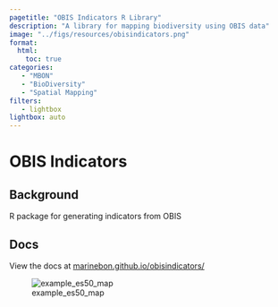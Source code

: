 ```yaml
---
pagetitle: "OBIS Indicators R Library"
description: "A library for mapping biodiversity using OBIS data"
image: "../figs/resources/obisindicators.png"
format: 
  html: 
    toc: true
categories: 
   - "MBON"
   - "BioDiversity"
   - "Spatial Mapping"
filters:
   - lightbox
lightbox: auto
---
```


# OBIS Indicators {.unnumbered}

## Background

R package for generating indicators from OBIS

## Docs

View the docs at [marinebon.github.io/obisindicators/](https://marinebon.github.io/obisindicators/){target="_blank"}

![example_es50_map](../figs/resources/obisindicators.png)

